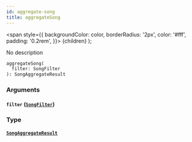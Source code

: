 ```yaml
---
id: aggregate-song
title: aggregateSong
---
```


<span
style={{
      backgroundColor: color,
      borderRadius: '2px',
      color: '#fff',
      padding: '0.2rem',
    }}>
{children}
</span>
);

No description

```graphql
aggregateSong(
  filter: SongFilter
): SongAggregateResult

```

### Arguments

#### `filter` ([`SongFilter`](/docs/schema/inputs/song-filter))

### Type

#### [`SongAggregateResult`](/docs/schema/objects/song-aggregate-result)
